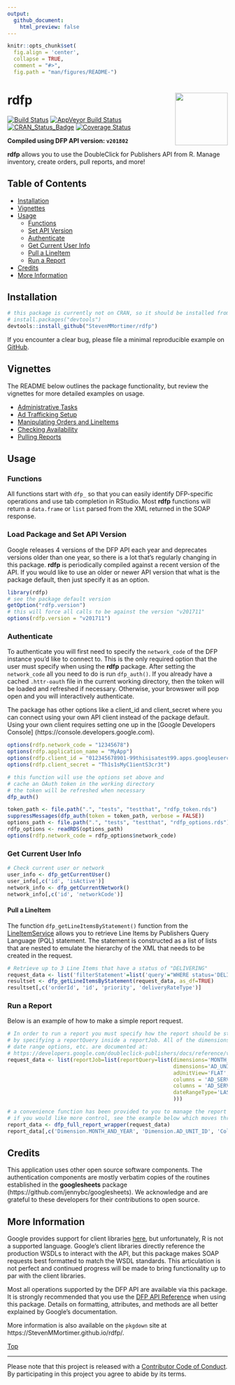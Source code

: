 ```yaml
---
output: 
  github_document:
    html_preview: false
---
```


```r
knitr::opts_chunk$set(
  fig.align = 'center',
  collapse = TRUE,
  comment = "#>",
  fig.path = "man/figures/README-")
```

# rdfp <img src="man/figures/rdfp.png" width="120px" align="right" />

[![Build Status](https://travis-ci.org/StevenMMortimer/rdfp.svg?branch=master)](https://travis-ci.org/StevenMMortimer/rdfp)
[![AppVeyor Build Status](https://ci.appveyor.com/api/projects/status/github/StevenMMortimer/rdfp?branch=master&svg=true)](https://ci.appveyor.com/project/StevenMMortimer/rdfp)
[![CRAN_Status_Badge](http://www.r-pkg.org/badges/version/rdfp)](http://cran.r-project.org/package=rdfp)
[![Coverage Status](https://codecov.io/gh/StevenMMortimer/rdfp/branch/master/graph/badge.svg)](https://codecov.io/gh/StevenMMortimer/rdfp?branch=master)

**Compiled using DFP API version: `v201802`**

**rdfp** allows you to use the DoubleClick for Publishers API from R. Manage 
inventory, create orders, pull reports, and more!
  
## Table of Contents  
  * [Installation](#installation)
  * [Vignettes](#vignettes)
  * [Usage](#usage)
    * [Functions](#functions)
    * [Set API Version](#set-api-version)
    * [Authenticate](#authenticate)
    * [Get Current User Info](#get-current-user-info)
    * [Pull a LineItem](#pull-a-lineitem)
    * [Run a Report](#run-a-report)
  * [Credits](#credits)
  * [More Information](#more-information)

## Installation

```r
# this package is currently not on CRAN, so it should be installed from GitHub
# install.packages("devtools")
devtools::install_github("StevenMMortimer/rdfp")
```

If you encounter a clear bug, please file a minimal reproducible example on 
[GitHub](https://github.com/StevenMMortimer/rdfp/issues).

## Vignettes

The README below outlines the package functionality, but review the vignettes for 
more detailed examples on usage.

  * [Administrative Tasks](https://StevenMMortimer.github.io/rdfp/articles/administrative-tasks.html)
  * [Ad Trafficking Setup](https://StevenMMortimer.github.io/rdfp/articles/ad-trafficking-setup.html)
  * [Manipulating Orders and LineItems](https://StevenMMortimer.github.io/rdfp/articles/manipulating-orders-and-lineitems.html)
  * [Checking Availability](https://StevenMMortimer.github.io/rdfp/articles/checking-availability.html)
  * [Pulling Reports](https://StevenMMortimer.github.io/rdfp/articles/pulling-reports.html)

## Usage  

### Functions

All functions start with `dfp_` so that you can easily identify DFP-specific 
operations and use tab completion in RStudio. Most **rdfp** functions will 
return a `data.frame` or `list` parsed from the XML returned in the SOAP response.

### Load Package and Set API Version

Google releases 4 versions of the DFP API each year and deprecates versions older than 
one year, so there is a lot that's regularly changing in this package. **rdfp** 
is periodically compiled against a recent version of the API. If you would like 
to use an older or newer API version that what is the package default, then just 
specify it as an option.

```r
library(rdfp)
# see the package default version
getOption("rdfp.version")
# this will force all calls to be against the version "v201711"
options(rdfp.version = "v201711")
```

### Authenticate

To authenticate you will first need to specify the `network_code` of the DFP instance 
you'd like to connect to. This is the only required option that the user must specify when 
using the **rdfp** package. After setting the `network_code` all you need to do is 
run `dfp_auth()`. If you already have a cached `.httr-oauth` file in the current 
working directory, then the token will be loaded and refreshed if necessary. Otherwise, 
your browswer will pop open and you will interactively authenticate.

The package has other options like a client\_id and client\_secret where you can 
connect using your own API client instead of the package default. Using your own 
client requires setting one up in the [Google Developers Console] 
(https://console.developers.google.com).

```r
options(rdfp.network_code = "12345678")
options(rdfp.application_name = "MyApp")
options(rdfp.client_id = "012345678901-99thisisatest99.apps.googleusercontent.com")
options(rdfp.client_secret = "Th1s1sMyC1ientS3cr3t")

# this function will use the options set above and 
# cache an OAuth token in the working directory
# the token will be refreshed when necessary
dfp_auth()
```

```r
token_path <- file.path(".", "tests", "testthat", "rdfp_token.rds")
suppressMessages(dfp_auth(token = token_path, verbose = FALSE))
options_path <- file.path(".", "tests", "testthat", "rdfp_options.rds")
rdfp_options <- readRDS(options_path)
options(rdfp.network_code = rdfp_options$network_code)
```

### Get Current User Info

```r
# Check current user or network
user_info <- dfp_getCurrentUser()
user_info[,c('id', 'isActive')]
network_info <- dfp_getCurrentNetwork()
network_info[,c('id', 'networkCode')]
```

#### Pull a LineItem

The function `dfp_getLineItemsByStatement()` function from the [LineItemService](https://developers.google.com/doubleclick-publishers/docs/reference/v201802/LineItemService) 
allows you to retrieve Line Items by Publishers Query Language (PQL) statement. 
The statement is constructed as a list of lists that are nested to emulate the 
hierarchy of the XML that needs to be created in the request. 

```r
# Retrieve up to 3 Line Items that have a status of "DELIVERING"
request_data <- list('filterStatement'=list('query'="WHERE status='DELIVERING' LIMIT 3"))
resultset <- dfp_getLineItemsByStatement(request_data, as_df=TRUE) 
resultset[,c('orderId', 'id', 'priority', 'deliveryRateType')]
```

### Run a Report

Below is an example of how to make a simple report request.

```r
# In order to run a report you must specify how the report should be structured 
# by specifying a reportQuery inside a reportJob. All of the dimensions, columns, 
# date range options, etc. are documented at:
# https://developers.google.com/doubleclick-publishers/docs/reference/v201802/ReportService.ReportQuery
request_data <- list(reportJob=list(reportQuery=list(dimensions='MONTH_AND_YEAR', 
                                                     dimensions='AD_UNIT_ID',
                                                     adUnitView='FLAT',
                                                     columns = 'AD_SERVER_IMPRESSIONS', 
                                                     columns = 'AD_SERVER_CLICKS',
                                                     dateRangeType='LAST_WEEK'
                                                     )))

# a convenience function has been provided to you to manage the report process workflow
# if you would like more control, see the example below which moves through each step in the process
report_data <- dfp_full_report_wrapper(request_data)
report_data[,c('Dimension.MONTH_AND_YEAR', 'Dimension.AD_UNIT_ID', 'Column.AD_SERVER_CLICKS')]
```

## Credits

This application uses other open source software components. The authentication 
components are mostly verbatim copies of the routines established in the **googlesheets** 
package (https://github.com/jennybc/googlesheets). We acknowledge and are grateful 
to these developers for their contributions to open source.

## More Information

Google provides support for client libraries [here](https://developers.google.com/doubleclick-publishers/docs/clients), 
but unfortunately, R is not a supported language. Google's client libraries directly 
reference the production WSDLs to interact with the API, but this package makes 
SOAP requests best formatted to match the WSDL standards. This articulation is not 
perfect and continued progress will be made to bring functionality up to par with 
the client libraries. 

Most all operations supported by the DFP API are available 
via this package. It is strongly recommended that you use the 
[DFP API Reference](https://developers.google.com/doubleclick-publishers/docs/rel_notes) 
when using this package. Details on formatting, attributes, and methods are all 
better explained by Google's documentation.

More information is also available on the `pkgdown` site at https://StevenMMortimer.github.io/rdfp/.  

[Top](#rdfp-)

---
Please note that this project is released with a [Contributor Code of Conduct](CONDUCT.md).
By participating in this project you agree to abide by its terms.
